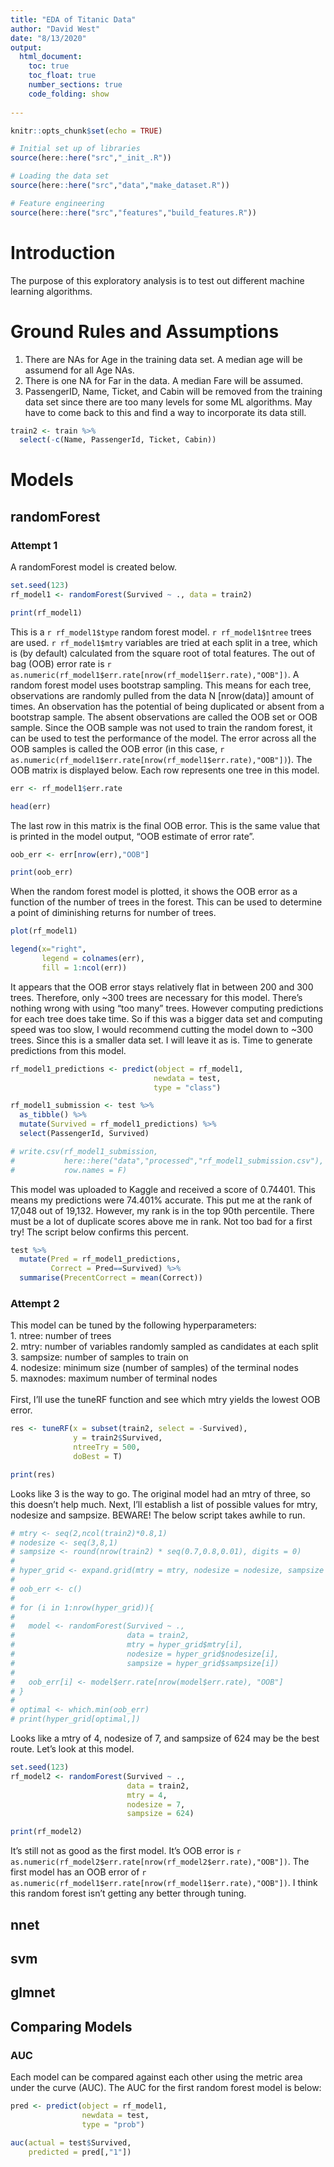 ```yaml
---
title: "EDA of Titanic Data"
author: "David West"
date: "8/13/2020"
output: 
  html_document:
    toc: true
    toc_float: true
    number_sections: true
    code_folding: show
    
---
```


```r
knitr::opts_chunk$set(echo = TRUE)

# Initial set up of libraries
source(here::here("src","_init_.R"))

# Loading the data set
source(here::here("src","data","make_dataset.R"))

# Feature engineering
source(here::here("src","features","build_features.R"))
```

# Introduction
The purpose of this exploratory analysis is to test out different machine learning algorithms.

# Ground Rules and Assumptions
1. There are NAs for Age in the training data set. A median age will be assumend for all Age NAs. <br />
2. There is one NA for Far in the data. A median Fare will be assumed. <br />
3. PassengerID, Name, Ticket, and Cabin will be removed from the training data set since there are too many levels for some ML algorithms. May have to come back to this and find a way to incorporate its data still.

```r
train2 <- train %>% 
  select(-c(Name, PassengerId, Ticket, Cabin))
```


# Models
## randomForest
### Attempt 1
A randomForest model is created below.
```r
set.seed(123)
rf_model1 <- randomForest(Survived ~ ., data = train2)

print(rf_model1)
```
This is a `r rf_model1$type` random forest model. `r rf_model1$ntree` trees are used. `r rf_model1$mtry` variables are tried at each split in a tree, which is (by default) calculated from the square root of total features. The out of bag (OOB) error rate is `r as.numeric(rf_model1$err.rate[nrow(rf_model1$err.rate),"OOB"])`. A random forest model uses bootstrap sampling. This means for each tree, observations are randomly pulled from the data N [nrow(data)] amount of times. An observation has the potential of being duplicated or absent from a bootstrap sample. The absent observations are called the OOB set or OOB sample. Since the OOB sample was not used to train the random forest, it can be used to test the performance of the model. The error across all the OOB samples is called the OOB error (in this case, `r as.numeric(rf_model1$err.rate[nrow(rf_model1$err.rate),"OOB"])`). The OOB matrix is displayed below. Each row represents one tree in this model.
```r
err <- rf_model1$err.rate

head(err)
```
The last row in this matrix is the final OOB error. This is the same value that is printed in the model output, "OOB estimate of  error rate".
```r
oob_err <- err[nrow(err),"OOB"]

print(oob_err)
```
When the random forest model is plotted, it shows the OOB error as a function of the number of trees in the forest. This can be used to determine a point of diminishing returns for number of trees.

```r
plot(rf_model1)

legend(x="right",
       legend = colnames(err),
       fill = 1:ncol(err))
```
It appears that the OOB error stays relatively flat in between 200 and 300 trees. Therefore, only ~300 trees are necessary for this model. There's nothing wrong with using "too many" trees. However computing predictions for each tree does take time. So if this was a bigger data set and computing speed was too slow, I would recommend cutting the model down to ~300 trees. Since this is a smaller data set. I will leave it as is. Time to generate predictions from this model.

```r
rf_model1_predictions <- predict(object = rf_model1,
                                newdata = test,
                                type = "class")

rf_model1_submission <- test %>% 
  as_tibble() %>% 
  mutate(Survived = rf_model1_predictions) %>% 
  select(PassengerId, Survived)
```
```r
# write.csv(rf_model1_submission,
#           here::here("data","processed","rf_model1_submission.csv"),
#           row.names = F)
```
This model was uploaded to Kaggle and received a score of 0.74401. This means my predictions were 74.401% accurate. This put me at the rank of 17,048 out of 19,132. However, my rank is in the top 90th percentile. There must be a lot of duplicate scores above me in rank. Not too bad for a first try! The script below confirms this percent.
```r
test %>% 
  mutate(Pred = rf_model1_predictions,
         Correct = Pred==Survived) %>% 
  summarise(PrecentCorrect = mean(Correct))
```


### Attempt 2
This model can be tuned by the following hyperparameters: <br />
1. ntree: number of trees <br />
2. mtry: number of variables randomly sampled as candidates at each split <br />
3. sampsize: number of samples to train on <br />
4. nodesize: minimum size (number of samples) of the terminal nodes <br />
5. maxnodes: maximum number of terminal nodes <br />
<br />
First, I'll use the tuneRF function and see which mtry yields the lowest OOB error.
```r
res <- tuneRF(x = subset(train2, select = -Survived),
              y = train2$Survived,
              ntreeTry = 500,
              doBest = T)

print(res)
```
Looks like 3 is the way to go. The original model had an mtry of three, so this doesn't help much. Next, I'll establish a list of possible values for mtry, nodesize and sampsize. BEWARE! The below script takes awhile to run. 
```r
# mtry <- seq(2,ncol(train2)*0.8,1)
# nodesize <- seq(3,8,1)
# sampsize <- round(nrow(train2) * seq(0.7,0.8,0.01), digits = 0)
# 
# hyper_grid <- expand.grid(mtry = mtry, nodesize = nodesize, sampsize = sampsize)
# 
# oob_err <- c()
# 
# for (i in 1:nrow(hyper_grid)){
#   
#   model <- randomForest(Survived ~ ., 
#                         data = train2,
#                         mtry = hyper_grid$mtry[i],
#                         nodesize = hyper_grid$nodesize[i],
#                         sampsize = hyper_grid$sampsize[i])
#   
#   oob_err[i] <- model$err.rate[nrow(model$err.rate), "OOB"]
# }
# 
# optimal <- which.min(oob_err)
# print(hyper_grid[optimal,])
```
Looks like a mtry of 4, nodesize of 7, and sampsize of 624 may be the best route. Let's look at this model.
```r
set.seed(123)
rf_model2 <- randomForest(Survived ~ .,
                          data = train2,
                          mtry = 4,
                          nodesize = 7,
                          sampsize = 624)

print(rf_model2)
```
It's still not as good as the first model. It's OOB error is `r as.numeric(rf_model2$err.rate[nrow(rf_model2$err.rate),"OOB"])`. The first model has an OOB error of `r as.numeric(rf_model1$err.rate[nrow(rf_model1$err.rate),"OOB"])`. I think this random forest isn't getting any better through tuning.

## nnet


## svm
## glmnet
## Comparing Models
### AUC
Each model can be compared against each other using the metric area under the curve (AUC). The AUC for the first random forest model is below:
```r
pred <- predict(object = rf_model1,
                newdata = test,
                type = "prob")

auc(actual = test$Survived,
    predicted = pred[,"1"])
```


